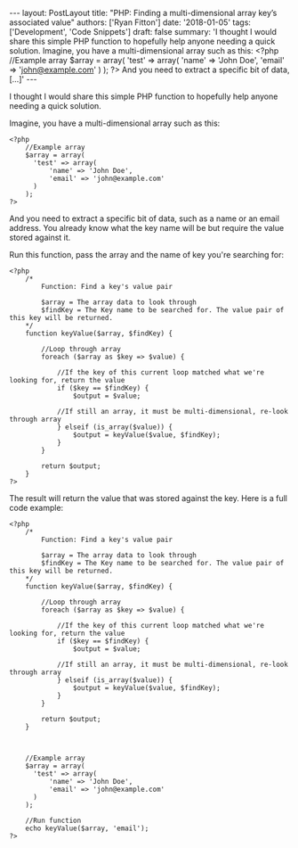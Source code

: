 \-\-- layout: PostLayout title: \"PHP: Finding a multi-dimensional array key&#8217;s associated value\" authors: \[\'Ryan Fitton\'\] date: \'2018-01-05\' tags: \[\'Development\', \'Code Snippets\'\] draft: false summary: \'I thought I would share this simple PHP function to hopefully help anyone needing a quick solution. Imagine, you have a multi-dimensional array such as this: &lt;?php //Example array \$array = array( \'test\' =&gt; array( \'name\' =&gt; \'John Doe\', \'email\' =&gt; \'john@example.com\' ) ); ?&gt; And you need to extract a specific bit of data, \[&hellip;\]\' \-\--

I thought I would share this simple PHP function to hopefully help anyone needing a quick solution.

Imagine, you have a multi-dimensional array such as this:

``` language-php
<?php
    //Example array
    $array = array(
      'test' => array(
          'name' => 'John Doe',
          'email' => 'john@example.com'
      )
    );
?>
```

And you need to extract a specific bit of data, such as a name or an email address. You already know what the key name will be but require the value stored against it.

Run this function, pass the array and the name of key you're searching for:

``` language-php
<?php
    /*
        Function: Find a key's value pair

        $array = The array data to look through
        $findKey = The Key name to be searched for. The value pair of this key will be returned.
    */
    function keyValue($array, $findKey) {

        //Loop through array
        foreach ($array as $key => $value) {
            
            //If the key of this current loop matched what we're looking for, return the value
            if ($key == $findKey) {
                $output = $value;

            //If still an array, it must be multi-dimensional, re-look through array
            } elseif (is_array($value)) {
                $output = keyValue($value, $findKey);
            }
        }

        return $output;
    }
?>
```

The result will return the value that was stored against the key. Here is a full code example:

``` language-php
<?php
    /*
        Function: Find a key's value pair

        $array = The array data to look through
        $findKey = The Key name to be searched for. The value pair of this key will be returned.
    */
    function keyValue($array, $findKey) {

        //Loop through array
        foreach ($array as $key => $value) {
            
            //If the key of this current loop matched what we're looking for, return the value
            if ($key == $findKey) {
                $output = $value;

            //If still an array, it must be multi-dimensional, re-look through array
            } elseif (is_array($value)) {
                $output = keyValue($value, $findKey);
            }
        }

        return $output;
    }



    //Example array
    $array = array(
      'test' => array(
          'name' => 'John Doe',
          'email' => 'john@example.com'
      )
    );

    //Run function
    echo keyValue($array, 'email');
?>
```
